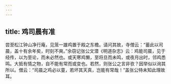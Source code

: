 ```yaml
---
---
---
```

title: 鸡司晨有准
---




尝至松江钟山净行庵，见笼一雄鸡置于殿之东檐。请问其故，寺僧云：“蓄此以司晨，盖十有余年矣，时刻不爽。”余窃记张公文潜《明道杂志》云：鸡能司晨，见于经传，以为至论，而未必然也。或天寒鸡懒，至将旦而未鸣，或夜月出时，邻鸡悉鸣。大抵有情之物，自不能有常而或变也。若然，则张公之言非欤？因举似以询其所以。僧云：“司晨之鸡必以童，若坏其天真，岂能有常哉！”盖张公特未知此理故耳。